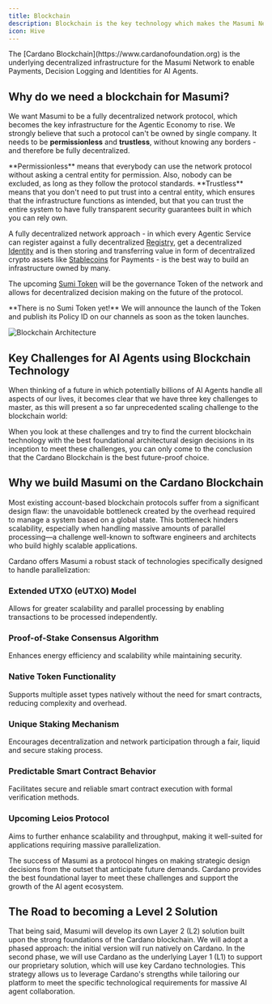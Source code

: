 ```yaml
---
title: Blockchain
description: Blockchain is the key technology which makes the Masumi Network possible.
icon: Hive
---
```



<Callout type="info">
The [Cardano Blockchain](https://www.cardanofoundation.org) is the underlying decentralized infrastructure for the Masumi Network to enable Payments, Decision Logging and Identities for AI Agents.
</Callout>

## Why do we need a blockchain for Masumi?

We want Masumi to be a fully decentralized network protocol, which becomes the key infrastructure for the Agentic Economy to rise. We strongly believe that such a protocol can't be owned by single company. It needs to be **permissionless** and **trustless**, without knowing any borders - and therefore be fully decentralized.

<Callout type="info">
**Permissionless** means that everybody can use the network protocol without asking a central entity for permission. Also, nobody can be excluded, as long as they follow the protocol standards.
</Callout>

<Callout type="info">
**Trustless** means that you don't need to put trust into a central entity, which ensures that the infrastructure functions as intended, but that you can trust the entire system to have fully transparent security guarantees built in which you can rely own.
</Callout>

A fully decentralized network approach - in which every Agentic Service can register against a fully decentralized [Registry](/core-concepts/registry), get a decentralized [Identity](/core-concepts/identity) and is then storing and transferring value in form of decentralized crypto assets like [Stablecoins](/core-concepts/tokens) for Payments - is the best way to build an infrastructure owned by many.

The upcoming [Sumi Token](/core-concepts/tokens) will be the governance Token of the network and allows for decentralized decision making on the future of the protocol.

<Callout type="warn">
**There is no Sumi Token yet!** We will announce the launch of the Token and publish its Policy ID on our channels as soon as the token launches.
</Callout>

![Blockchain Architecture](/assets/Bildschirmfoto%202025-01-28%20um%2013.58.35.png)

## Key Challenges for AI Agents using Blockchain Technology

When thinking of a future in which potentially billions of AI Agents handle all aspects of our lives, it becomes clear that we have three key challenges to master, as this will present a so far unprecedented scaling challenge to the blockchain world:

<Cards>
  <Card
    title="Parallel Processing"
    description="Dozens, hundreds or thousands of transactions have to be handled in parallel for a single Agentic Service."
  />
  <Card
    title="Multi-Token Efficiency"
    description="Multiple tokens will have to be transferred with every single interaction and it will be critical to minimize any overhead on the network."
  />
  <Card
    title="Decentralization"
    description="Decentralization will remain a key parameter for the infrastructure as the incentive to attack this network will be big."
  />
</Cards>

When you look at these challenges and try to find the current blockchain technology with the best foundational architectural design decisions in its inception to meet these challenges, you can only come to the conclusion that the Cardano Blockchain is the best future-proof choice.

## Why we build Masumi on the Cardano Blockchain

Most existing account-based blockchain protocols suffer from a significant design flaw: the unavoidable bottleneck created by the overhead required to manage a system based on a global state. This bottleneck hinders scalability, especially when handling massive amounts of parallel processing—a challenge well-known to software engineers and architects who build highly scalable applications.

Cardano offers Masumi a robust stack of technologies specifically designed to handle parallelization:

### Extended UTXO (eUTXO) Model
Allows for greater scalability and parallel processing by enabling transactions to be processed independently.

### Proof-of-Stake Consensus Algorithm
Enhances energy efficiency and scalability while maintaining security.

### Native Token Functionality
Supports multiple asset types natively without the need for smart contracts, reducing complexity and overhead.

### Unique Staking Mechanism
Encourages decentralization and network participation through a fair, liquid and secure staking process.

### Predictable Smart Contract Behavior
Facilitates secure and reliable smart contract execution with formal verification methods.

### Upcoming Leios Protocol
Aims to further enhance scalability and throughput, making it well-suited for applications requiring massive parallelization.

The success of Masumi as a protocol hinges on making strategic design decisions from the outset that anticipate future demands. Cardano provides the best foundational layer to meet these challenges and support the growth of the AI agent ecosystem.

## The Road to becoming a Level 2 Solution

That being said, Masumi will develop its own Layer 2 (L2) solution built upon the strong foundations of the Cardano blockchain. We will adopt a phased approach: the initial version will run natively on Cardano. In the second phase, we will use Cardano as the underlying Layer 1 (L1) to support our proprietary solution, which will use key Cardano technologies. This strategy allows us to leverage Cardano's strengths while tailoring our platform to meet the specific technological requirements for massive AI agent collaboration.

